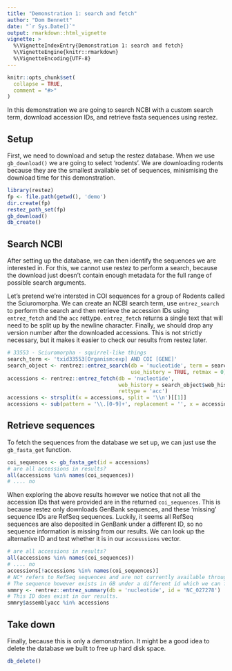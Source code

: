 ```yaml
---
title: "Demonstration 1: search and fetch"
author: "Dom Bennett"
date: "`r Sys.Date()`"
output: rmarkdown::html_vignette
vignette: >
  %\VignetteIndexEntry{Demonstration 1: search and fetch}
  %\VignetteEngine{knitr::rmarkdown}
  %\VignetteEncoding{UTF-8}
---
```


```r
knitr::opts_chunk$set(
  collapse = TRUE,
  comment = "#>"
)
```

In this demonstration we are going to search NCBI with a custom search term, download accession IDs, and retrieve fasta sequences using
restez.

## Setup

First, we need to download and setup the restez database. When we use `gb_download()` we are going to select 'rodents'. We are downloading
rodents because they are the smallest available set of sequences, minismising the download time for this demonstration.

```r
library(restez)
fp <- file.path(getwd(), 'demo')
dir.create(fp)
restez_path_set(fp)
gb_download()
db_create()
```

## Search NCBI

After setting up the database, we can then identify the sequences we are interested in. For this, we cannot use restez to perform a search,
because the download just doesn't contain enough metadata for the full range of possible search arguments.

Let's pretend we're intersted in COI sequences for a group of Rodents called the Sciuromorpha. We can create an NCBI search term,
use `entrez_search` to perform the search and then retrieve the accession IDs using `entrez_fetch` and the `acc` rettype. `entrez_fetch`
returns a single text that will need to be split up by the newline character. Finally, we should drop any version number after the downloaded
accessions. This is not strictly necessary, but it makes it easier to check our results from restez later.


```r
# 33553 - Sciuromorpha - squirrel-like things
search_term <- 'txid33553[Organism:exp] AND COI [GENE]'
search_object <- rentrez::entrez_search(db = 'nucleotide', term = search_term,
                                        use_history = TRUE, retmax = 0)
accessions <- rentrez::entrez_fetch(db = 'nucleotide',
                                    web_history = search_object$web_history,
                                    rettype = 'acc')
accessions <- strsplit(x = accessions, split = '\\n')[[1]]
accessions <- sub(pattern = '\\.[0-9]+', replacement = '', x = accessions)
```


## Retrieve sequences

To fetch the sequences from the database we set up, we can just use the `gb_fasta_get` function.

```r
coi_sequences <- gb_fasta_get(id = accessions)
# are all accessions in results?
all(accessions %in% names(coi_sequences))
# .... no
```

When exploring the above results however we notice that not all the accession IDs that were provided are in the returned `coi_sequences`.
This is because restez only downloads GenBank sequences, and these 'missing' sequence IDs are RefSeq sequences. Luckily, it seems all
RefSeq sequences are also deposited in GenBank under a different ID, so no sequence information is missing from our results.
We can look up the alternative ID and test whether it is in our `accesssions` vector.

```r
# are all accessions in results?
all(accessions %in% names(coi_sequences))
# .... no
accessions[!accessions %in% names(coi_sequences)]
# NC* refers to RefSeq sequences and are not currently available through restez
# The sequence however exists in GB under a different id which we can find like so
smmry <- rentrez::entrez_summary(db = 'nucleotide', id = 'NC_027278')
# This ID does exist in our results.
smmry$assemblyacc %in% accessions
```

## Take down

Finally, because this is only a demonstration. It might be a good idea to delete the database we built to free up hard disk space.

```r
db_delete()
```
